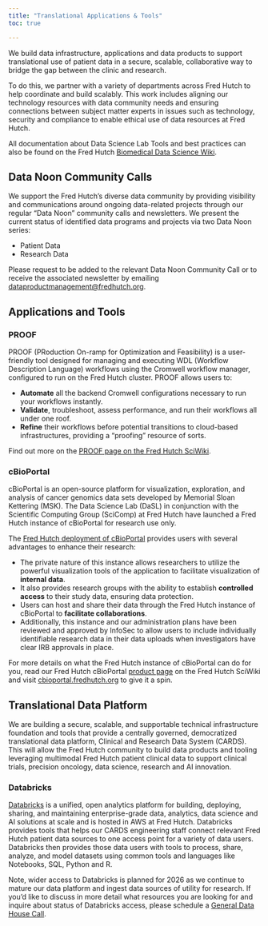 ```yaml
---
title: "Translational Applications & Tools"
toc: true

---
```



We build data infrastructure, applications and data products to support translational use of patient data in a secure, scalable, collaborative way to bridge the gap between the clinic and research.  

To do this, we partner with a variety of departments across Fred Hutch to help coordinate and build scalably.  This work includes aligning our technology resources with data community needs and ensuring connections between subject matter experts in issues such as technology, security and compliance to enable ethical use of data resources at Fred Hutch.  


::: {.callout-note appearance="minimal"}
All documentation about Data Science Lab Tools and best practices can also be found on the Fred Hutch [Biomedical Data Science Wiki](https://sciwiki.fredhutch.org/).
:::

## Data Noon Community Calls

We support the Fred Hutch’s diverse data community by providing visibility and communications around ongoing data-related projects through our regular "Data Noon" community calls and newsletters.  We present the current status of identified data programs and projects via two Data Noon series:  

- Patient Data 
- Research Data 

Please request to be added to the relevant Data Noon Community Call or to receive the associated newsletter by emailing [dataproductmanagement@fredhutch.org](mailto:dataproductmanagement@fredhutch.org). 


## Applications and Tools

### PROOF
PROOF (PRoduction On-ramp for Optimization and Feasibility) is a user-friendly tool designed for managing and executing WDL (Workflow Description Language) workflows using the Cromwell workflow manager, configured to run on the Fred Hutch cluster. PROOF allows users to:

- **Automate** all the backend Cromwell configurations necessary to run your workflows instantly.
- **Validate**, troubleshoot, assess performance, and run their workflows all under one roof.
- **Refine** their workflows before potential transitions to cloud-based infrastructures, providing a "proofing" resource of sorts.

::: {.callout-note appearance="minimal"}
Find out more on the [PROOF page on the Fred Hutch SciWiki](https://sciwiki.fredhutch.org/datascience/proof/).
:::

### cBioPortal
cBioPortal is an open-source platform for visualization, exploration, and analysis of cancer genomics data sets developed by Memorial Sloan Kettering (MSK). The Data Science Lab (DaSL) in conjunction with the Scientific Computing Group (SciComp) at Fred Hutch have launched a Fred Hutch instance of cBioPortal for research use only. 

The [Fred Hutch deployment of cBioPortal](https://cbioportal.fredhutch.org/) provides users with several advantages to enhance their research:

- The private nature of this instance allows researchers to utilize the powerful visualization tools of the application to facilitate visualization of **internal data**.
- It also provides research groups with the ability to establish **controlled access** to their study data, ensuring data protection.
- Users can host and share their data through the Fred Hutch instance of cBioPortal to **facilitate collaborations**.
- Additionally, this instance and our administration plans have been reviewed and approved by InfoSec to allow users to include individually identifiable research data in their data uploads when investigators have clear IRB approvals in place. 

::: {.callout-note appearance="minimal"}
For more details on what the Fred Hutch instance of cBioPortal can do for you, read our Fred Hutch cBioPortal [product page](https://sciwiki.fredhutch.org/datascience/cbioportal/) on the Fred Hutch SciWiki and visit [cbioportal.fredhutch.org](https://cbioportal.fredhutch.org) to give it a spin.
:::

## Translational Data Platform

We are building a secure, scalable, and supportable technical infrastructure foundation and tools that provide a centrally governed, democratized translational data platform, Clinical and Research Data System (CARDS).  This will allow the Fred Hutch community to build data products and tooling leveraging multimodal Fred Hutch patient clinical data to support clinical trials, precision oncology, data science, research and AI innovation. 


### Databricks

[Databricks](https://www.databricks.com/) is a unified, open analytics platform for building, deploying, sharing, and maintaining enterprise-grade data, analytics, data science and AI solutions at scale and is hosted in AWS at Fred Hutch. Databricks provides tools that helps our CARDS engineering staff connect relevant Fred Hutch patient data sources to one access point for a variety of data users. Databricks then provides those data users with tools to process, share, analyze, and model datasets using common tools and languages like Notebooks, SQL, Python and R.  

::: {.callout-note appearance="minimal"}
Note, wider access to Databricks is planned for 2026 as we continue to mature our data platform and ingest data sources of utility for research. If you'd like to discuss in more detail what resources you are looking for and inquire about status of Databricks access, please schedule a [General Data House Call](programs/dhc.qmd).
:::






